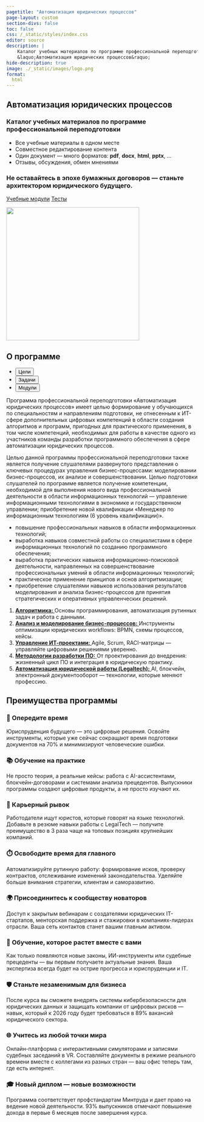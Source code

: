 ```yaml
---
pagetitle: "Автоматизация юридических процессов"
page-layout: custom
section-divs: false
toc: false
css: /_static/styles/index.css
editor: source
description: |
    Каталог учебных материалов по программе профессиональной переподготовки |
    &laquo;Автоматизация юридических процессов&raquo;
hide-description: true
image: ./_static/images/logo.png
format:
  html
---
```


<!-- ---------------------------------------------------------------------- -->

::: {.hero-banner}
::: {.content-block}

::: {.hero-text}
# Автоматизация юридических процессов

### Каталог учебных материалов по программе профессиональной переподготовки

- Все учебные материалы в одном месте
- Совместное редактирование контента
- Один документ --- много форматов: **pdf**, **docx**, **html**, **pptx**, ...
- Отзывы, обсуждения, обмен мнениями

### Не оставайтесь в эпохе бумажных договоров — станьте архитектором юридического будущего.

::: {.hero-buttons}
[Учебные модули](/subjects.qmd){.btn-action-primary .btn-action .btn .btn-success .btn-lg role="button"}
[Тесты](/docs/guide/){#btn-guide .btn-action .btn .btn-info .btn-lg role="button"}
:::
:::

::: {.hero-animation}

![](_static/images/index.png){width=350px}
:::


:::
:::

<!-- ---------------------------------------------------------------------- -->

::: {.hello-quarto .alt-background}
::: {.content-block}

::: {.hello-quarto-banner}
# О программе
<ul class="nav nav-pills" id="hello-quarto-tab" role="tablist">
  <li class="nav-item" role="presentation">
    <button class="nav-link active" id="tab-1" data-bs-toggle="tab" data-bs-target="#content-tab-1" type="button" role="tab" aria-controls="tab-1" aria-selected="true">Цели</button>
  </li>
  <li class="nav-item" role="presentation">
  <button class="nav-link" id="tab-2" data-bs-toggle="tab" data-bs-target="#content-tab-2" type="button" role="tab" aria-controls="tab-2" aria-selected="false">Задачи</button>
  </li>
  <li class="nav-item" role="presentation">
  <button class="nav-link" id="tab-4" data-bs-toggle="tab" data-bs-target="#content-tab-4" type="button" role="tab" aria-controls="tab-4" aria-selected="false">Модули</button>
  </li>
</ul>
:::

<div class="tab-content" id="hello-quarto-tabcontent">

  <div class="tab-pane fade  show active" id="content-tab-1" role="tabpanel" aria-labelledby="tab-1">
  <p>Программа профессиональной переподготовки &laquo;Автоматизация юридических процессов&raquo; имеет целью формирование у обучающихся по специальностям и направлениям подготовки, не отнесенным к ИТ-сфере дополнительных цифровых компетенций в области создания алгоритмов и программ, пригодных для практического применения, в том числе компетенций, необходимых для работы в качестве одного из участников команды разработки программного обеспечения в сфере автоматизации юридических процессов.</p>
  <p>Целью данной программы профессиональной переподготовки также является получение слушателями развернутого представления о ключевых процедурах управления бизнес-процессами: моделировании бизнес-процессов, их анализе и совершенствовании. Целью подготовки слушателей по программе является получение компетенции, необходимой для выполнения нового вида профессиональной деятельности в области информационных технологий --- управление информационными технологиями в экономике и государственном управлении; приобретение новой квалификации &laquo;Менеджер по информационным технологиям (6 уровень квалификации)&raquo;.</p>
  </div>

  <div class="tab-pane fade" id="content-tab-2" role="tabpanel" aria-labelledby="tab-2">
  <ul>
      <li>повышение профессиональных навыков в области информационных технологий;</li>
      <li>выработка навыков совместной работы со специалистами в сфере информационных технологий по созданию программного обеспечения;</li>
      <li>выработка практических навыков информационно-поисковой деятельности, направленных на совершенствование профессиональных умений в области информационных технологий;</li>
      <li>практическое применение принципов и основ алгоритмизации;</li>
      <li>приобретение слушателями навыков использования результатов моделирования и анализа бизнес-процессов для принятия стратегических и оперативных управленческих решений.</li>
  </ul>
  </div>

  <div class="tab-pane fade" id="content-tab-4" role="tabpanel" aria-labelledby="tab-4">
  <ol class="course-list">
  <li>
  <a href="algorithmics/" title="Алгоритмика" class="course-link">
  <strong>Алгоритмика:</strong>
  </a>
  Основы программирования, автоматизация рутинных задач и работа с данными.
  </li>

  <li>
  <a href="business-process-modeling/" title="Анализ и моделирование бизнес-процессов" class="course-link">
  <strong>Анализ и моделирование бизнес-процессов:</strong>
  </a>
  Инструменты оптимизации юридических workflows: BPMN, схемы процессов, кейсы.
  </li>

  <li>
  <a href="it-project-management/" title="Управление ИТ-проектами" class="course-link">
  <strong>Управление ИТ-проектами:</strong>
  </a>
  Agile, Scrum, RACI-матрицы &mdash; управляйте цифровыми решениями уверенно.
  </li>

  <li>
  <a href="software-development-methodology/" title="Методологии разработки ПО" class="course-link">
  <strong>Методологии разработки ПО:</strong>
  </a>
  От проектирования до внедрения: жизненный цикл ПО и интеграция в юридическую практику.
  </li>

  <li>
  <a href="legaltech/" title="Автоматизация юридической работы (Legaltech)" class="course-link">
  <strong>Автоматизация юридической работы (Legaltech):</strong>
  </a>
  AI, блокчейн, электронный документооборот &mdash; технологии, которые меняют профессию.
  </li>
  </ol>
  </div>

</div>


:::
:::

<!-- ---------------------------------------------------------------------- -->

::: {.content-block}
## Преимущества программы
::: {.features}

::: {.feature}
### 🚀 Опередите время
Юриспруденция будущего — это цифровые решения.
Освойте инструменты, которые уже сейчас сокращают время подготовки документов
на 70% и минимизируют человеческие ошибки.
:::

::: {.feature}
###  📚 Обучение на практике
Не просто теория, а реальные кейсы: работа с AI-ассистентами,
блокчейн-договорами и системами анализа прецедентов. Выпускники программы
создают цифровые продукты, а не просто изучают их.
:::

::: {.feature}
### 💼 Карьерный рывок
Работодатели ищут юристов, которые говорят на языке технологий. Добавьте в
резюме навыки работы с LegalTech — получите преимущество в 3 раза чаще на
топовых позициях крупнейших компаний.
:::

::: {.feature}
### ⏱️ Освободите время для главного
Автоматизируйте рутинную работу: формирование исков, проверку контрактов,
отслеживание изменений законодательства. Уделяйте больше внимания стратегии,
клиентам и саморазвитию.
:::

::: {.feature}
### 🌍 Присоединитесь к сообществу новаторов
Доступ к закрытым вебинарам с создателями юридических IT-стартапов, менторская
поддержка и стажировки в компаниях-лидерах отрасли. Ваша сеть контактов станет
вашим главным активом.
:::

::: {.feature}
### 🔄 Обучение, которое растет вместе с вами
Как только появляются новые законы, ИИ-инструменты или судебные прецеденты ---
вы первым получаете актуальные знания. Ваша экспертиза всегда будет на острие
прогресса и юриспруденции и IT.
:::

::: {.feature}
### 🛡️ Станьте незаменимым для бизнеса
После курса вы сможете внедрять системы кибербезопасности для юридических
данных и защищать компании от цифровых рисков — навык, который к 2026 году
будет требоваться в 89% вакансий юридического сектора.
:::

::: {.feature}
### 🌐 Учитесь из любой точки мира
Онлайн-платформа с интерактивными симуляторами и записями судебных заседаний в
VR.
Составляйте документы в режиме реального времени вместе с коллегами из разных
стран — ваш офис теперь там, где есть интернет.
:::

::: {.feature}
### 🎓 Новый диплом --- новые возможности
Программа соответствует профстандартам Минтруда и дает право на ведение новой
деятельности.
93% выпускников отмечают повышение дохода в первые 6 месяцев после завершения
курса.
:::

:::
:::

<!-- ---------------------------------------------------------------------- -->
